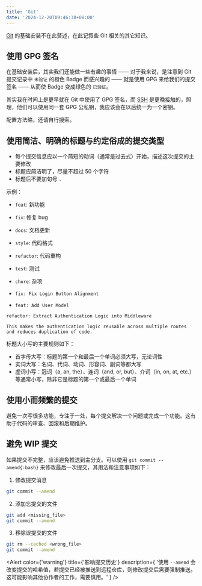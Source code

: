 ```yaml
---
title: 'Git'
date: '2024-12-20T09:46:38+08:00'
---
```


[Git](https://git-scm.com) 的基础安装不在此赘述，在此记叙些 Git 相关的其它知识。

## 使用 GPG 签名

在基础安装后，其实我们还能做一些有趣的事情 —— 对于我来说，是注意到 Git 提交记录中 `未验证` 的橙色 Badge 而感兴趣的 —— 就是使用 GPG 来给我们的提交签名 —— 从而使 Badge 变成绿色的 `已验证`。

其实我在时间上是更早就在 Git 中使用了 GPG 签名，而 [SSH](/post/SSH) 是更晚接触的，照理，他们可以使用同一套 GPG 公私钥，我应该会在以后统一为一个密钥。

配置方法略，还请自行搜索。

## 使用简洁、明确的标题与约定俗成的提交类型

- 每个提交信息应以一个简短的动词（通常是过去式）开始，描述这次提交的主要修改
- 标题应简洁明了，尽量不超过 50 个字符
- 标题后不要加句号 `.`

示例：

- `feat`: 新功能
- `fix`: 修复 bug
- `docs`: 文档更新
- `style`: 代码格式
- `refactor`: 代码重构
- `test`: 测试
- `chore`: 杂项

- `fix: Fix Login Button Alignment`
- `feat: Add User Model`

```plaintext
refactor: Extract Authentication Logic into Middleware

This makes the authentication logic reusable across multiple routes
and reduces duplication of code.
```

标题大小写的主要规则如下：

- 首字母大写：标题的第一个和最后一个单词必须大写，无论词性
- 实词大写：名词、代词、动词、形容词、副词等都大写
- 虚词小写：冠词（a, an, the）、连词（and, or, but）、介词（in, on, at, etc.）等通常小写，除非它是标题的第一个或最后一个单词

## 使用小而频繁的提交

避免一次写很多功能，专注于一处，每个提交解决一个问题或完成一个功能。这有助于代码的审查、回滚和后期维护。

## 避免 WIP 提交

如果提交不完整，应该避免推送到主分支。可以使用 `git commit --amend{:bash}` 来修改最后一次提交，其用法和注意事项如下：

1. 修改提交消息

```bash
git commit --amend
```

2. 添加忘提交的文件

```bash
git add <missing_file>
git commit --amend
```

3. 移除误提交的文件

```bash
git rm --cached <wrong_file>
git commit --amend
```

<Alert
  color={'warning'}
  title={'影响提交历史'}
  description={
    '使用 `--amend` 会改变提交的哈希值，若提交已经被推送到远程仓库，则修改提交后需要强制推送。这可能影响其他协作者的工作，需要慎用。'
  }
/>
